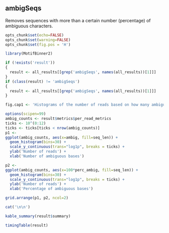 ## ambigSeqs

Removes sequences with more than a certain number (percentage) of ambiguous
characters.

```r
opts_chunk$set(echo=FALSE)
opts_chunk$set(warning=FALSE)
opts_chunk$set(fig.pos = 'H')

library(MotifBinner2)

if (!exists('result'))
{
  result <- all_results[[grep('ambigSeqs', names(all_results))[1]]]
}
if (class(result) != 'ambigSeqs')
{
  result <- all_results[[grep('ambigSeqs', names(all_results))[1]]]
}
```

```r
fig.cap1 <- 'Histograms of the number of reads based on how many ambiguous bases they contain'
```

```r
options(scipen=99)
ambig_counts <- result$metrics$per_read_metrics
ticks <- 10^(0:12)
ticks <- ticks[ticks < nrow(ambig_counts)]
p1 <- 
ggplot(ambig_counts, aes(x=ambig, fill=seq_len)) +
  geom_histogram(bins=30) + 
  scale_y_continuous(trans="log1p", breaks = ticks) +
  ylab('Number of reads') +
  xlab('Number of ambiguous bases')

p2 <-
ggplot(ambig_counts, aes(x=100*perc_ambig, fill=seq_len)) +
  geom_histogram(bins=30) + 
  scale_y_continuous(trans="log1p", breaks = ticks) +
  ylab('Number of reads') +
  xlab('Percentage of ambiguous bases')

grid.arrange(p1, p2, ncol=2)
```

```r
cat('\n\n')
```

```r
kable_summary(result$summary)

timingTable(result)
```
